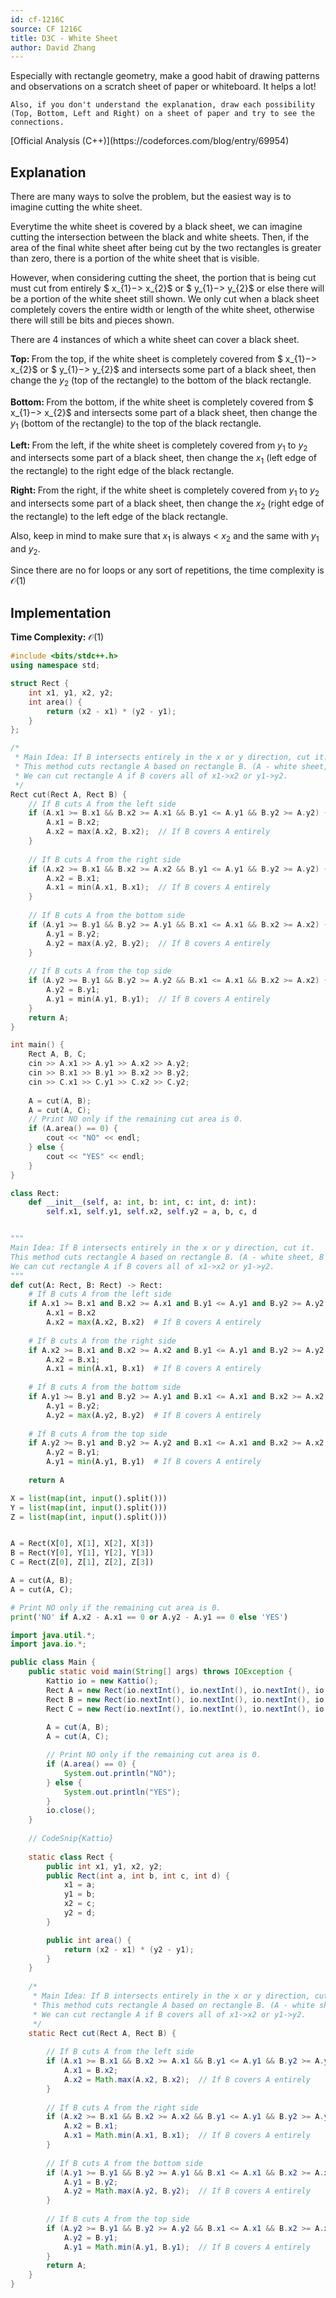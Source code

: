 ```yaml
---
id: cf-1216C
source: CF 1216C
title: D3C - White Sheet
author: David Zhang
---
```


<Info title = "Info/Tips">
	Especially with rectangle geometry, make a good habit of drawing patterns and observations on a scratch sheet of paper or whiteboard. It helps a lot!

	Also, if you don't understand the explanation, draw each possibility (Top, Bottom, Left and Right) on a sheet of paper and try to see the connections.
</Info>
[Official Analysis (C++)](https://codeforces.com/blog/entry/69954)

## Explanation

There are many ways to solve the problem, but the easiest way is to imagine cutting the white sheet. 

Everytime the white sheet is covered by a black sheet, we can imagine cutting the intersection between the black and white sheets. Then, if the area of the final white sheet after being cut by the two rectangles is greater than zero, there is a portion of the white sheet that is visible.

However, when considering cutting the sheet, the portion that is being cut must cut from entirely $ x_{1}$->$ x_{2}$ or $ y_{1}$->$ y_{2}$ or else there will be a portion of the white sheet still shown. We only cut when a black sheet completely covers the entire width or length of the white sheet, otherwise there will still be bits and pieces shown.


There are 4 instances of which a white sheet can cover a black sheet.

$\textbf{Top: }$ From the top, if the white sheet is completely covered from $ x_{1}$->$ x_{2}$ or $ y_{1}$->$ y_{2}$ and intersects some part of a black sheet, then change the $y_{2}$ (top of the rectangle) to the bottom of the black rectangle.

$\textbf{Bottom: }$ From the bottom, if the white sheet is completely covered from $ x_{1}$->$ x_{2}$ and intersects some part of a black sheet, then change the $y_{1}$ (bottom of the rectangle) to the top of the black rectangle.

$\textbf{Left: }$ From the left, if the white sheet is completely covered from $y_1$ to $y_2$ and intersects some part of a black sheet, then change the $x_1$ (left edge of the rectangle) to the right edge of the black rectangle.

$\textbf{Right: }$ From the right, if the white sheet is completely covered from $y_1$ to $y_2$ and intersects some part of a black sheet, then change the $x_2$ (right edge of the rectangle) to the left edge of the black rectangle.

Also, keep in mind to make sure that $x_1$ is always $<$ $x_2$ and the same with $y_1$ and $y_2.$

Since there are no for loops or any sort of repetitions, the time complexity is $\mathcal{O}(1)$

## Implementation

**Time Complexity:** $\mathcal{O}(1)$

<LanguageSection>
<CPPSection>

```cpp
#include <bits/stdc++.h>
using namespace std;

struct Rect {
	int x1, y1, x2, y2;
	int area() {
		return (x2 - x1) * (y2 - y1);
	}
};

/*
 * Main Idea: If B intersects entirely in the x or y direction, cut it.
 * This method cuts rectangle A based on rectangle B. (A - white sheet, B - black sheet)
 * We can cut rectangle A if B covers all of x1->x2 or y1->y2.
 */
Rect cut(Rect A, Rect B) {
	// If B cuts A from the left side
	if (A.x1 >= B.x1 && B.x2 >= A.x1 && B.y1 <= A.y1 && B.y2 >= A.y2) {
		A.x1 = B.x2;
		A.x2 = max(A.x2, B.x2);  // If B covers A entirely
	}
	
	// If B cuts A from the right side
	if (A.x2 >= B.x1 && B.x2 >= A.x2 && B.y1 <= A.y1 && B.y2 >= A.y2) {
		A.x2 = B.x1;
		A.x1 = min(A.x1, B.x1);  // If B covers A entirely
	}
	
	// If B cuts A from the bottom side
	if (A.y1 >= B.y1 && B.y2 >= A.y1 && B.x1 <= A.x1 && B.x2 >= A.x2) {
		A.y1 = B.y2;
		A.y2 = max(A.y2, B.y2);  // If B covers A entirely
	}
	
	// If B cuts A from the top side
	if (A.y2 >= B.y1 && B.y2 >= A.y2 && B.x1 <= A.x1 && B.x2 >= A.x2) {
		A.y2 = B.y1;
		A.y1 = min(A.y1, B.y1);  // If B covers A entirely
	}
	return A;
}

int main() {
	Rect A, B, C;
	cin >> A.x1 >> A.y1 >> A.x2 >> A.y2;
	cin >> B.x1 >> B.y1 >> B.x2 >> B.y2;
	cin >> C.x1 >> C.y1 >> C.x2 >> C.y2;
	
	A = cut(A, B);
	A = cut(A, C);
	// Print NO only if the remaining cut area is 0.
	if (A.area() == 0) {
		cout << "NO" << endl;
	} else {
		cout << "YES" << endl;
	}
}
```
</CPPSection>
<PySection>

```py
class Rect:
	def __init__(self, a: int, b: int, c: int, d: int):
		self.x1, self.y1, self.x2, self.y2 = a, b, c, d


"""
Main Idea: If B intersects entirely in the x or y direction, cut it.
This method cuts rectangle A based on rectangle B. (A - white sheet, B - black sheet)
We can cut rectangle A if B covers all of x1->x2 or y1->y2.
"""
def cut(A: Rect, B: Rect) -> Rect:
	# If B cuts A from the left side
	if A.x1 >= B.x1 and B.x2 >= A.x1 and B.y1 <= A.y1 and B.y2 >= A.y2:
		A.x1 = B.x2
		A.x2 = max(A.x2, B.x2)  # If B covers A entirely
	
	# If B cuts A from the right side
	if A.x2 >= B.x1 and B.x2 >= A.x2 and B.y1 <= A.y1 and B.y2 >= A.y2:  
		A.x2 = B.x1;
		A.x1 = min(A.x1, B.x1)  # If B covers A entirely
  
	# If B cuts A from the bottom side	
	if A.y1 >= B.y1 and B.y2 >= A.y1 and B.x1 <= A.x1 and B.x2 >= A.x2:
		A.y1 = B.y2;
		A.y2 = max(A.y2, B.y2)  # If B covers A entirely
    
	# If B cuts A from the top side
	if A.y2 >= B.y1 and B.y2 >= A.y2 and B.x1 <= A.x1 and B.x2 >= A.x2:
		A.y2 = B.y1;
		A.y1 = min(A.y1, B.y1)  # If B covers A entirely
	
	return A

X = list(map(int, input().split()))
Y = list(map(int, input().split()))
Z = list(map(int, input().split()))


A = Rect(X[0], X[1], X[2], X[3])
B = Rect(Y[0], Y[1], Y[2], Y[3])
C = Rect(Z[0], Z[1], Z[2], Z[3])

A = cut(A, B);
A = cut(A, C);

# Print NO only if the remaining cut area is 0.
print('NO' if A.x2 - A.x1 == 0 or A.y2 - A.y1 == 0 else 'YES') 
```
</PySection>
<JavaSection>

```java
import java.util.*;
import java.io.*;

public class Main {
 	public static void main(String[] args) throws IOException {
		Kattio io = new Kattio();
		Rect A = new Rect(io.nextInt(), io.nextInt(), io.nextInt(), io.nextInt());
		Rect B = new Rect(io.nextInt(), io.nextInt(), io.nextInt(), io.nextInt());
		Rect C = new Rect(io.nextInt(), io.nextInt(), io.nextInt(), io.nextInt());
		
		A = cut(A, B);
		A = cut(A, C);

		// Print NO only if the remaining cut area is 0.
		if (A.area() == 0) {
			System.out.println("NO");
		} else {
			System.out.println("YES");
		}
 		io.close();
  	}
	
	// CodeSnip{Kattio}
	
	static class Rect {
		public int x1, y1, x2, y2;
		public Rect(int a, int b, int c, int d) {
			x1 = a;
			y1 = b;
			x2 = c;
			y2 = d;
		}

		public int area() {
			return (x2 - x1) * (y2 - y1);
		}
	}
	
	/*
	 * Main Idea: If B intersects entirely in the x or y direction, cut it.
	 * This method cuts rectangle A based on rectangle B. (A - white sheet, B - black sheet)
	 * We can cut rectangle A if B covers all of x1->x2 or y1->y2.
	 */
	static Rect cut(Rect A, Rect B) {
	
		// If B cuts A from the left side
		if (A.x1 >= B.x1 && B.x2 >= A.x1 && B.y1 <= A.y1 && B.y2 >= A.y2) {
			A.x1 = B.x2;
			A.x2 = Math.max(A.x2, B.x2);  // If B covers A entirely
		}
	
		// If B cuts A from the right side
		if (A.x2 >= B.x1 && B.x2 >= A.x2 && B.y1 <= A.y1 && B.y2 >= A.y2) {
			A.x2 = B.x1;
			A.x1 = Math.min(A.x1, B.x1);  // If B covers A entirely
		}
		
		// If B cuts A from the bottom side
		if (A.y1 >= B.y1 && B.y2 >= A.y1 && B.x1 <= A.x1 && B.x2 >= A.x2) {
			A.y1 = B.y2;
			A.y2 = Math.max(A.y2, B.y2);  // If B covers A entirely
		}
	
		// If B cuts A from the top side
		if (A.y2 >= B.y1 && B.y2 >= A.y2 && B.x1 <= A.x1 && B.x2 >= A.x2) {
			A.y2 = B.y1;
			A.y1 = Math.min(A.y1, B.y1);  // If B covers A entirely
		}
		return A;
	}
}
```
</JavaSection>
</LanguageSection>
